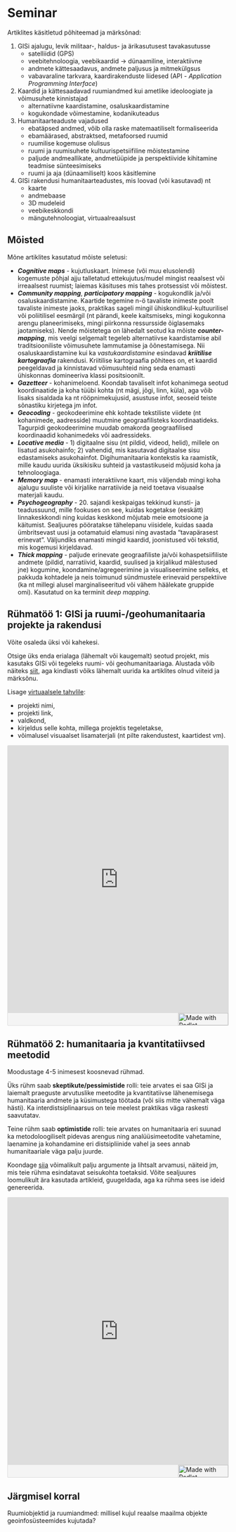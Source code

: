 # Seminar {#seminar}

Artiklites käsitletud põhiteemad ja märksõnad:

1. GISi ajalugu, levik militaar-, haldus- ja ärikasutusest tavakasutusse  
    - satelliidid (GPS)  
    - veebitehnoloogia, veebikaardid -> dünaamiline, interaktiivne  
    - andmete kättesaadavus, andmete paljusus ja mitmekülgsus  
    - vabavaraline tarkvara, kaardirakenduste liidesed (API - *Application Programming Interface*)  
2. Kaardid ja kättesaadavad ruumiandmed kui ametlike ideoloogiate ja võimusuhete kinnistajad  
    - alternatiivne kaardistamine, osaluskaardistamine    
    - kogukondade võimestamine, kodanikuteadus    
3. Humanitaarteaduste vajadused  
    - ebatäpsed andmed, võib olla raske matemaatiliselt formaliseerida    
    - ebamäärased, abstraktsed, metafoorsed ruumid  
    - ruumilise kogemuse olulisus  
    - ruumi ja ruumisuhete kultuurispetsiifiline mõistestamine  
    - paljude andmeallikate, andmetüüpide ja perspektiivide kihitamine teadmise sünteesimiseks  
    - ruumi ja aja (dünaamiliselt) koos käsitlemine   
4. GISi rakendusi humanitaarteadustes, mis loovad (või kasutavad) nt
    - kaarte  
    - andmebaase  
    - 3D mudeleid 
    - veebikeskkondi  
    - mängutehnoloogiat, virtuaalreaalsust  

## Mõisted

Mõne artiklites kasutatud mõiste seletusi:

- ***Cognitive maps*** - kujutluskaart. Inimese (või muu elusolendi) kogemuste põhjal ajju talletatud ettekujutus/mudel mingist reaalsest või irreaalsest ruumist; laiemas käsituses mis tahes protsessist või mõistest.  
- ***Community mapping***, ***participatory mapping*** - kogukondlik ja/või osaluskaardistamine. Kaartide tegemine n-ö tavaliste inimeste poolt tavaliste inimeste jaoks, praktikas sageli mingil ühiskondlikul-kultuurilisel või poliitilisel eesmärgil (nt pärandi, keele kaitsmiseks, mingi kogukonna arengu planeerimiseks, mingi piirkonna ressursside õiglasemaks jaotamiseks). Nende mõistetega on lähedalt seotud ka mõiste ***counter-mapping***, mis veelgi selgemalt tegeleb alternatiivse kaardistamise abil traditsiooniliste võimusuhete lammutamise ja õõnestamisega. Nii osaluskaardistamine kui ka *vastukaardistamine* esindavad ***kriitilise kartograafia*** rakendusi. Kriitilise kartograafia põhitees on, et kaardid peegeldavad ja kinnistavad võimusuhteid ning seda enamasti ühiskonnas domineeriva klassi positsioonilt.    
- ***Gazetteer*** - kohanimeloend. Koondab tavaliselt infot kohanimega seotud koordinaatide ja koha tüübi kohta (nt mägi, jõgi, linn, küla), aga võib lisaks sisaldada ka nt rööpnimekujusid, asustuse infot, seoseid teiste sõnastiku kirjetega jm infot.  
- ***Geocoding*** - geokodeerimine ehk kohtade tekstiliste viidete (nt kohanimede, aadresside) muutmine geograafilisteks koordinaatideks. Tagurpidi geokodeerimine muudab omakorda geograafilised koordinaadid kohanimedeks või aadressideks.  
- ***Locative media*** - 1) digitaalne sisu (nt pildid, videod, helid), millele on lisatud asukohainfo; 2) vahendid, mis kasutavad digitaalse sisu edastamiseks asukohainfot. Digihumanitaaria kontekstis ka raamistik, mille kaudu uurida üksikisiku suhteid ja vastastikuseid mõjusid koha ja tehnoloogiaga.  
- ***Memory map*** - enamasti interaktiivne kaart, mis väljendab mingi koha ajalugu suuliste või kirjalike narratiivide ja neid toetava visuaalse materjali kaudu.   
- ***Psychogeography*** - 20. sajandi keskpaigas tekkinud kunsti- ja teadussuund, mille fookuses on see, kuidas kogetakse (eeskätt) linnakeskkondi ning kuidas keskkond mõjutab meie emotsioone ja käitumist. Sealjuures pööratakse tähelepanu viisidele, kuidas saada ümbritsevast uusi ja ootamatuid elamusi ning avastada "tavapärasest erinevat". Väljundiks enamasti mingid kaardid, joonistused või tekstid, mis kogemusi kirjeldavad.      
- ***Thick mapping*** - paljude erinevate geograafiliste ja/või kohaspetsiifiliste andmete (pildid, narratiivid, kaardid, suulised ja kirjalikud mälestused jne) kogumine, koondamine/agregeerimine ja visualiseerimine selleks, et pakkuda kohtadele ja neis toimunud sündmustele erinevaid perspektiive (ka nt millegi alusel marginaliseeritud või vähem häälekate gruppide omi). Kasutatud on ka terminit *deep mapping*.   



## Rühmatöö 1: GISi ja ruumi-/geohumanitaaria projekte ja rakendusi

Võite osaleda üksi või kahekesi.

Otsige üks enda erialaga (lähemalt või kaugemalt) seotud projekt, mis kasutaks GISi või tegeleks ruumi- või geohumanitaariaga. Alustada võib näiteks [siit](https://anterotesis.com/wordpress/mapping-resources/dh-gis-projects/), aga kindlasti võiks lähemalt uurida ka artiklites olnud viiteid ja märksõnu.  

Lisage [virtuaalsele tahvlile](https://padlet.com/maarjaliisapilvik/geohumprojektid2023): 

- projekti nimi, 
- projekti link, 
- valdkond,  
- kirjeldus selle kohta, millega projektis tegeletakse,   
- võimalusel visuaalset lisamaterjali (nt pilte rakendustest, kaartidest vm).


<!--<div class="padlet-embed" style="border:1px solid rgba(0,0,0,0.1);border-radius:2px;box-sizing:border-box;overflow:hidden;position:relative;width:100%;background:#F4F4F4"><p style="padding:0;margin:0"><iframe src="https://padlet.com/embed/yaanewweybm00se9" frameborder="0" allow="camera;microphone;geolocation" style="width:100%;height:608px;display:block;padding:0;margin:0"></iframe></p><div style="display:flex;align-items:center;justify-content:end;margin:0;height:28px"><a href="https://padlet.com?ref=embed" style="display:block;flex-grow:0;margin:0;border:none;padding:0;text-decoration:none" target="_blank"><div style="display:flex;align-items:center;"><img src="https://padlet.net/embeds/made_with_padlet_2022.png" width="114" height="28" style="padding:0;margin:0;background:0 0;border:none;box-shadow:none" alt="Made with Padlet"></div></a></div></div>-->

<div class="padlet-embed" style="border:1px solid rgba(0,0,0,0.1);border-radius:2px;box-sizing:border-box;overflow:hidden;position:relative;width:100%;background:#F4F4F4"><p style="padding:0;margin:0"><iframe src="https://padlet.com/embed/yaanewweybm00se9" frameborder="0" allow="camera;microphone;geolocation" style="width:100%;height:608px;display:block;padding:0;margin:0"></iframe></p><div style="display:flex;align-items:center;justify-content:end;margin:0;height:28px"><a href="https://padlet.com?ref=embed" style="display:block;flex-grow:0;margin:0;border:none;padding:0;text-decoration:none" target="_blank"><div style="display:flex;align-items:center;"><img src="https://padlet.net/embeds/made_with_padlet_2022.png" width="114" height="28" style="padding:0;margin:0;background:0 0;border:none;box-shadow:none" alt="Made with Padlet"></div></a></div></div>

## Rühmatöö 2: humanitaaria ja kvantitatiivsed meetodid

Moodustage 4-5 inimesest koosnevad rühmad.  

Üks rühm saab **skeptikute/pessimistide** rolli:  teie arvates ei saa GISi ja laiemalt praeguste arvutuslike meetodite ja kvantitatiivse lähenemisega humanitaaria andmete ja küsimustega töötada (või siis mitte vähemalt väga hästi). Ka interdistsiplinaarsus on teie meelest praktikas väga raskesti saavutatav.  

Teine rühm saab **optimistide** rolli: teie arvates on humanitaaria eri suunad ka metodoloogiliselt pidevas arengus ning analüüsimeetodite vahetamine, laenamine ja kohandamine eri distsipliinide vahel ja sees annab humanitaariale väga palju juurde.  


Koondage [siia](https://padlet.com/maarjaliisapilvik/digimeetodid2023) võimalikult palju argumente ja lihtsalt arvamusi, näiteid jm, mis teie rühma esindatavat seisukohta toetaksid. Võite sealjuures loomulikult ära kasutada artikleid, guugeldada, aga ka rühma sees ise ideid genereerida.  


<!--<div class="padlet-embed" style="border:1px solid rgba(0,0,0,0.1);border-radius:2px;box-sizing:border-box;overflow:hidden;position:relative;width:100%;background:#F4F4F4"><p style="padding:0;margin:0"><iframe src="https://padlet.com/embed/wszjbs5f7x7grqd9" frameborder="0" allow="camera;microphone;geolocation" style="width:100%;height:608px;display:block;padding:0;margin:0"></iframe></p><div style="display:flex;align-items:center;justify-content:end;margin:0;height:28px"><a href="https://padlet.com?ref=embed" style="display:block;flex-grow:0;margin:0;border:none;padding:0;text-decoration:none" target="_blank"><div style="display:flex;align-items:center;"><img src="https://padlet.net/embeds/made_with_padlet_2022.png" width="114" height="28" style="padding:0;margin:0;background:0 0;border:none;box-shadow:none" alt="Made with Padlet"></div></a></div></div>-->

<div class="padlet-embed" style="border:1px solid rgba(0,0,0,0.1);border-radius:2px;box-sizing:border-box;overflow:hidden;position:relative;width:100%;background:#F4F4F4"><p style="padding:0;margin:0"><iframe src="https://padlet.com/embed/wszjbs5f7x7grqd9" frameborder="0" allow="camera;microphone;geolocation" style="width:100%;height:608px;display:block;padding:0;margin:0"></iframe></p><div style="display:flex;align-items:center;justify-content:end;margin:0;height:28px"><a href="https://padlet.com?ref=embed" style="display:block;flex-grow:0;margin:0;border:none;padding:0;text-decoration:none" target="_blank"><div style="display:flex;align-items:center;"><img src="https://padlet.net/embeds/made_with_padlet_2022.png" width="114" height="28" style="padding:0;margin:0;background:0 0;border:none;box-shadow:none" alt="Made with Padlet"></div></a></div></div>


## Järgmisel korral

Ruumiobjektid ja ruumiandmed: millisel kujul reaalse maailma objekte geoinfosüsteemides kujutada?
